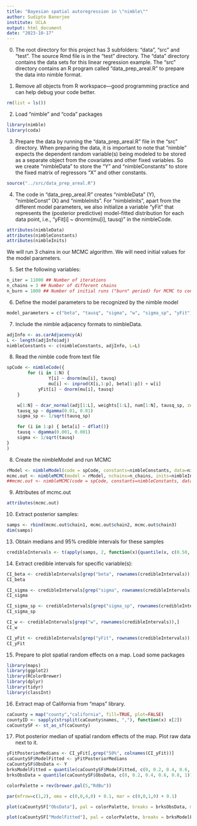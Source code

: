 ```yaml
---
title: "Bayesian spatial autoregression in \"nimble\""
author: Sudipto Banerjee
institute: UCLA
output: html_document
date: "2023-10-17"
---
```

0. The root directory for this project has 3 subfolders: "data", "src" and "test". The source Rmd file is in the "test" directory. The "data" directory contains the data sets for this linear regression example. The "src" directory contains an R program called "data_prep_areal.R" to prepare the data into nimble format.

1. Remove all objects from R workspace---good programming practice and can help debug your code better.
```r
rm(list = ls())
```

2. Load "nimble" and "coda" packages
```r
library(nimble)
library(coda)
```

3. Prepare the data by running the "data_prep_areal.R" file in the "src" directory. When preparing the data, it is important to note that "nimble" expects the dependent random variable(s) being modeled to be stored as a separate object from the covariates and other fixed variables. So we create "nimbleData" to store the "Y" and "nimbleConstants" to store the fixed matrix of regressors "X" and other constants.    
```r
source("../src/data_prep_areal.R")
```

4. The code in "data_prep_areal.R" creates "nimbleData" (Y), "nimbleConst" (X) and "nimbleInits". For "nimbleInits", apart from the different model parameters, we also initialize a variable "yFit" that represents the (posterior predictive) model-fitted distribution for each data point, i.e., "yFit[i] ~ dnorm(mu[i], tausq)" in the nimbleCode. 
```r
attributes(nimbleData)
attributes(nimbleConstants)
attributes(nimbleInits)
```
We will run 3 chains in our MCMC algorithm. We will need initial values for the model parameters.
   
5. Set the following variables:
```r
n_iter = 11000 ## Number of iterations
n_chains = 3 ## Number of different chains
n_burn = 1000 ## Number of initial runs ("burn" period) for MCMC to converge. 
```

6. Define the model parameters to be recognized by the nimble model
```r
model_parameters = c("beta", "tausq", "sigma", "w", "sigma_sp", "yFit")
```

7. Include the nimble adjacency formats to nimbleData.
```r
adjInfo <- as.carAdjacency(A)
L <- length(adjInfo$adj)
nimbleConstants <- c(nimbleConstants, adjInfo, L=L)
```

8. Read the nimble code from text file
```r
spCode <- nimbleCode({
        for (i in 1:N) {
                Y[i] ~ dnorm(mu[i], tausq)
                mu[i] <- inprod(X[i,1:p], beta[1:p]) + w[i]
        	yFit[i] ~ dnorm(mu[i], tausq)
	}

	w[1:N] ~ dcar_normal(adj[1:L], weights[1:L], num[1:N], tausq_sp, zero_mean = 1)
	tausq_sp ~ dgamma(0.01, 0.01)
	sigma_sp <- 1/sqrt(tausq_sp)

	for (i in 1:p) { beta[i] ~ dflat()}
	tausq ~ dgamma(0.001, 0.001)
	sigma <- 1/sqrt(tausq)
}
)   
```

8. Create the nimbleModel and run MCMC
```r
rModel <- nimbleModel(code = spCode, constants=nimbleConstants, data=nimbleData)
mcmc.out <- nimbleMCMC(model = rModel, nchains=n_chains, inits=nimbleInits, niter = n_iter, nburnin=n_burn, monitor=model_parameters)
##mcmc.out <- nimbleMCMC(code = spCode, constants=nimbleConstants, data=nimbleData, inits=nimbleInits, nchains=n_chains, niter = n_iter, nburnin=n_burn, monitor=model_parameters) ##The above two steps can be combined into one step

```


9. Attributes of mcmc.out
```r
attributes(mcmc.out)
```

10. Extract posterior samples:
```r
samps <- rbind(mcmc.out$chain1, mcmc.out$chain2, mcmc.out$chain3)
dim(samps)
```

13. Obtain medians and 95% credible intervals for these samples
```r
credibleIntervals <- t(apply(samps, 2, function(x){quantile(x, c(0.50, 0.025, 0.975))}))
```

14. Extract credible intervals for specific variable(s):
```r
CI_beta <- credibleIntervals[grep("beta", rownames(credibleIntervals)),]
CI_beta

CI_sigma <- credibleIntervals[grep("sigma", rownames(credibleIntervals)),]
CI_sigma

CI_sigma_sp <- credibleIntervals[grep("sigma_sp", rownames(credibleIntervals)),]
CI_sigma_sp

CI_w <- credibleIntervals[grep("w", rownames(credibleIntervals)),]
CI_w

CI_yFit <- credibleIntervals[grep("yFit", rownames(credibleIntervals)),]
CI_yFit
```

15. Prepare to plot spatial random effects on a map. Load some packages
```r
library(maps)
library(ggplot2)
library(RColorBrewer)
library(dplyr)
library(tidyr)
library(classInt)
```

16. Extract map of California from "maps" library.
```r
caCounty = map("county","california", fill=TRUE, plot=FALSE)
countyID <- sapply(strsplit(caCounty$names, ","), function(x) x[2])
caCountySF <- st_as_sf(caCounty)
```

17. Plot posterior median of spatial random effects of the map. Plot raw data next to it.
```r
yFitPosteriorMedians <- CI_yFit[,grep("50%", colnames(CI_yFit))]
caCountySF$ModelFitted <- yFitPosteriorMedians
caCountySF$ObsData <- Y
brksModelFitted = quantile(caCountySF$ModelFitted, c(0, 0.2, 0.4, 0.6, 0.8, 1))
brksObsData = quantile(caCountySF$ObsData, c(0, 0.2, 0.4, 0.6, 0.8, 1))

colorPalette = rev(brewer.pal(5,"RdBu"))

par(mfrow=c(1,2), oma = c(0,0,4,0) + 0.1, mar = c(0,0,1,0) + 0.1)

plot(caCountySF["ObsData"], pal = colorPalette, breaks = brksObsData, main = "Age adjusted lung cancer rates")

plot(caCountySF["ModelFitted"], pal = colorPalette, breaks = brksModelFitted, main = "Model fitted lung cancer rates")
```

